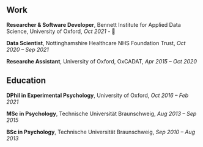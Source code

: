 ## Work

**Researcher & Software Developer**, Bennett Institute for Applied Data Science, University of Oxford, *Oct 2021 - * 🚀

**Data Scientist**, Nottinghamshire Healthcare NHS Foundation Trust, *Oct 2020 -- Sep 2021*

**Researche Assistant**, University of Oxford, OxCADAT, *Apr 2015 -- Oct 2020*

## Education

**DPhil in Experimental Psychology**, University of Oxford, *Oct 2016 -- Feb 2021*

**MSc in Psychology**, Technische Universität Braunschweig, *Aug 2013 -- Sep 2015*

**BSc in Psychology**, Technische Universität Braunschweig, *Sep 2010 -- Aug 2013*


